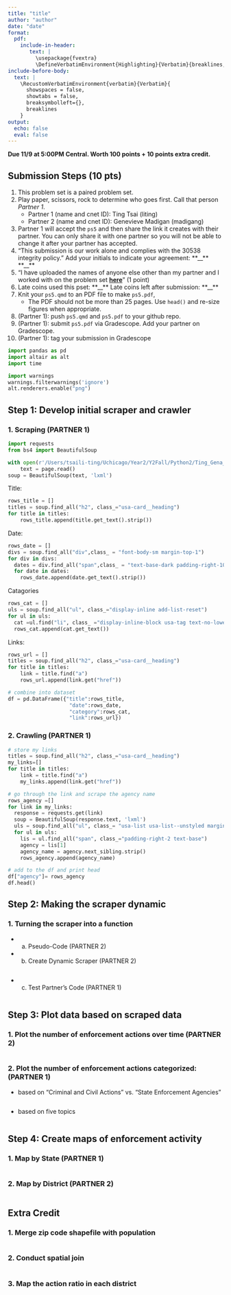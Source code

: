 ```yaml
---
title: "title"
author: "author"
date: "date"
format: 
  pdf:
    include-in-header: 
       text: |
         \usepackage{fvextra}
         \DefineVerbatimEnvironment{Highlighting}{Verbatim}{breaklines,commandchars=\\\{\}}
include-before-body:
  text: |
    \RecustomVerbatimEnvironment{verbatim}{Verbatim}{
      showspaces = false,
      showtabs = false,
      breaksymbolleft={},
      breaklines
    }
output:
  echo: false
  eval: false
---
```


**Due 11/9 at 5:00PM Central. Worth 100 points + 10 points extra credit.**

## Submission Steps (10 pts)
1. This problem set is a paired problem set.
2. Play paper, scissors, rock to determine who goes first. Call that person *Partner 1*.
    - Partner 1 (name and cnet ID): Ting Tsai (liting)
    - Partner 2 (name and cnet ID): Genevieve Madigan (madigang)
3. Partner 1 will accept the `ps5` and then share the link it creates with their partner. You can only share it with one partner so you will not be able to change it after your partner has accepted. 
4. "This submission is our work alone and complies with the 30538 integrity policy." Add your initials to indicate your agreement: \*\*\_\_\*\* \*\*\_\_\*\*
5. "I have uploaded the names of anyone else other than my partner and I worked with on the problem set **[here](https://docs.google.com/forms/d/185usrCREQaUbvAXpWhChkjghdGgmAZXA3lPWpXLLsts/edit)**"  (1 point)
6. Late coins used this pset: \*\*\_\_\*\* Late coins left after submission: \*\*\_\_\*\*
7. Knit your `ps5.qmd` to an PDF file to make `ps5.pdf`, 
    * The PDF should not be more than 25 pages. Use `head()` and re-size figures when appropriate. 
8. (Partner 1): push  `ps5.qmd` and `ps5.pdf` to your github repo.
9. (Partner 1): submit `ps5.pdf` via Gradescope. Add your partner on Gradescope.
10. (Partner 1): tag your submission in Gradescope

\newpage

```python
import pandas as pd
import altair as alt
import time

import warnings 
warnings.filterwarnings('ignore')
alt.renderers.enable("png")
```


## Step 1: Develop initial scraper and crawler

### 1. Scraping (PARTNER 1)

```python
import requests
from bs4 import BeautifulSoup
```

```python
with open(r'/Users/tsaili-ting/Uchicago/Year2/Y2Fall/Python2/Ting_Gena_PS5/Enforcement Actions.html', 'r') as page:
    text = page.read()
soup = BeautifulSoup(text, 'lxml')
```

Title:
```python

rows_title = []
titles = soup.find_all("h2", class_="usa-card__heading")
for title in titles:
    rows_title.append(title.get_text().strip())
```

Date:

```python
rows_date = []
divs = soup.find_all("div",class_ = "font-body-sm margin-top-1")
for div in divs:
  dates = div.find_all("span",class_ = "text-base-dark padding-right-105")
  for date in dates:
    rows_date.append(date.get_text().strip())
```

Catagories

```python
rows_cat = []
uls = soup.find_all("ul", class_="display-inline add-list-reset")
for ul in uls:
  cat =ul.find("li", class_ ="display-inline-block usa-tag text-no-lowercase text-base-darkest bg-base-lightest margin-right-1")
  rows_cat.append(cat.get_text())
```

Links:

```python
rows_url = []
titles = soup.find_all("h2", class_="usa-card__heading")
for title in titles:
    link = title.find("a")
    rows_url.append(link.get("href"))
```

```python
# combine into dataset
df = pd.DataFrame({"title":rows_title,
                    "date":rows_date,
                    "category":rows_cat,
                    "link":rows_url})
```


### 2. Crawling (PARTNER 1)

```python
# store my links
titles = soup.find_all("h2", class_="usa-card__heading")
my_links=[]
for title in titles:
    link = title.find("a")
    my_links.append(link.get("href"))
```

```python
# go through the link and scrape the agency name 
rows_agency =[]
for link in my_links:
  response = requests.get(link)
  soup = BeautifulSoup(response.text, 'lxml')
  uls = soup.find_all("ul", class_= "usa-list usa-list--unstyled margin-y-2")
  for ul in uls:
    lis = ul.find_all("span", class_="padding-right-2 text-base")
    agency = lis[1]
    agency_name = agency.next_sibling.strip()
    rows_agency.append(agency_name)
```

```python
# add to the df and print head
df["agency"]= rows_agency
df.head()
```

## Step 2: Making the scraper dynamic

### 1. Turning the scraper into a function 

* a. Pseudo-Code (PARTNER 2)


* b. Create Dynamic Scraper (PARTNER 2)

```python

```

* c. Test Partner's Code (PARTNER 1)

```python

```

## Step 3: Plot data based on scraped data

### 1. Plot the number of enforcement actions over time (PARTNER 2)

```python

```

### 2. Plot the number of enforcement actions categorized: (PARTNER 1)

* based on "Criminal and Civil Actions" vs. "State Enforcement Agencies"

```python

```

* based on five topics

```python

```

## Step 4: Create maps of enforcement activity

### 1. Map by State (PARTNER 1)

```python

```


### 2. Map by District (PARTNER 2)

```python

```

## Extra Credit

### 1. Merge zip code shapefile with population
```python

```

### 2. Conduct spatial join
```python

```

### 3. Map the action ratio in each district
```python

```